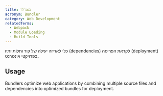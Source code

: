 ```yaml
---
title: באנדלר
acronym: Bundler
category: Web Development
relatedTerms:
  - Webpack
  - Module Loading
  - Build Tools
---
```


כלי לאריזה יעילה של קוד ותלותיותיו (dependencies) לקראת הפריסה (deployment) בפרויקטי אינטרנט.

## Usage

Bundlers optimize web applications by combining multiple source files and dependencies into optimized bundles for deployment.
